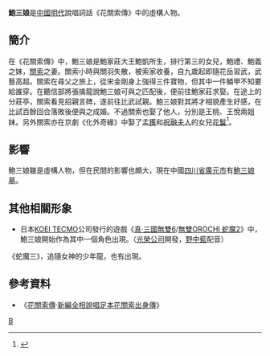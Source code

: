 '''鮑三娘'''是[[中國|中國]][[明代|明代]]說唱詞話《花關索傳》中的虛構人物。

==簡介==
在《花關索傳》中，鮑三娘是鮑家莊大王鮑凱所生，排行第三的女兒，鮑禮、鮑義之妹，[[關索|關索]]之妻。關索小時與關羽失散，被索家收養，自九歲起即隨花岳習武，武藝高超。關索在尋父之旅上，從宋金剛身上強得三件寶物，但其中一件鱗甲不知要給誰穿。在聽信部將張擒龍說鮑三娘可與之匹配後，便前往鮑家莊求娶。在途上的分莊亭，關索看見招親言碑，遂前往比武試親。鮑三娘對其將才相貌產生好感，在比試百餘回合落敗後便與之成婚。不過關索也娶了他人，分別是王桃、王悅兩姐妹。另外關索亦在京劇《化外奇緣》中娶了[[孟獲|孟獲]]和[[祝融夫人|祝融夫人]]的女兒[[花鬘_(三國)|花鬘]]<ref>{{Cite book|url=https://books.google.com.tw/books?hl=zh-TW&id=15DjAAAAMAAJ&dq=%E5%8C%96%E5%A4%96%E5%A5%87%E7%B7%A3&focus=searchwithinvolume&q=%E5%8C%96%E5%A4%96%E5%A5%87%E7%B7%A3|title=三國演義辭典|publisher=巴蜀書社|year=1989|isbn=7-80523-152-4|edition=初版|author=沈伯俊、譚良嘯|access-date=2016-05-26|archive-date=2020-02-02|archive-url=https://web.archive.org/web/20200202132055/https://books.google.com.tw/books?hl=zh-TW&id=15DjAAAAMAAJ&dq=%E5%8C%96%E5%A4%96%E5%A5%87%E7%B7%A3&focus=searchwithinvolume&q=%E5%8C%96%E5%A4%96%E5%A5%87%E7%B7%A3|dead-url=no}}</ref>。

==影響==
鮑三娘雖是虛構人物，但在民間的影響也頗大，現在中國[[四川省|四川省]][[廣元市|廣元市]]有[[鮑三娘墓|鮑三娘墓]]。

==其他相關形象==

*日本[[光榮|KOEI TECMO]]公司發行的遊戲《[[真·三國無雙6|真·三國無雙6]]/[[無雙OROCHI_蛇魔2|無雙OROCHI 蛇魔2]]》中，鮑三娘開始作為其中一個角色出現。（[[光榮公司|光榮公司]]開發，[[野中藍|野中藍]]配音）

《蛇魔三》，追隨女神的少年龍，也有出現。

==參考資料==
{{Reflist}}
*《[[s:花關索傳|花關索傳]]·[[s:花關索傳/新編全相說唱足本花關索出身傳|新編全相說唱足本花關索出身傳]]》

[[Category:虚构中国女性|B]]